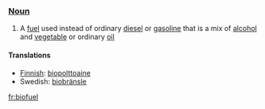 === [[Noun]] ===

#A [[fuel]] used instead of ordinary [[diesel]] or [[gasoline]] that is a mix of [[alcohol]] and [[vegetable]] or ordinary [[oil]]


==== Translations ====

*[[Finnish]]: [[biopolttoaine]]
*Swedish: [[biobränsle]]

[[fr:biofuel]]